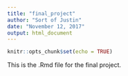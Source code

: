```yaml
---
title: "final_project"
author: "Sort of Justin"
date: "November 12, 2017"
output: html_document
---
```


```r
knitr::opts_chunk$set(echo = TRUE)
```



This is the .Rmd file for the final project.

